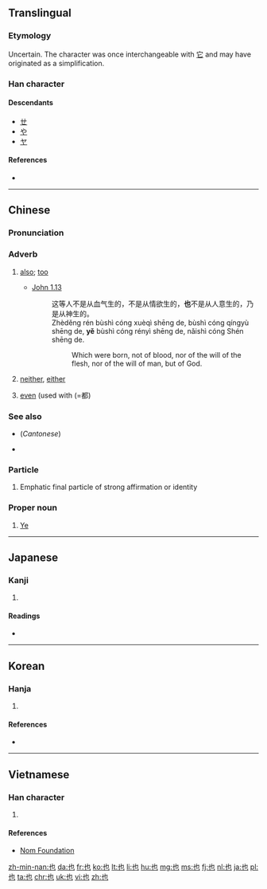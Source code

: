 {{also|せ}}
==Translingual==
{{stroke order|type=animate}}

===Etymology===
Uncertain. The character was once interchangeable with [[它]] and may have originated as a simplification.

===Han character===
{{Han char|rn=5|rad=乙|as=02|sn=3|four=4471<sub>2</sub>|canj=[[心]][[木]] (PD)}}

====Descendants====
* [[ㄝ]]
* [[や]]
* [[ヤ]]

====References====
* {{Han ref|kx=0084.040|dkj=00171|dj=0170.040|hdz=10050.050|uh=4E5F|ud=20063|bh=A45D|bd=42077}}

----

==Chinese==
{{zh-hanzi-box|[[也]]}}

===Pronunciation===
{{zh-pron
|m=yě
|c=jaa5
|h=psf=ya
|mn=iā
|ma=zh-yě.ogg
|mc=y
|oc=y
|cat=adv
}}

===Adverb===
{{zh-adv}}

# {{cx|Beginning Mandarin|lang=zh|sort=ye3}} [[also]]; [[too]]
#* [http://wordproject.org/multi/bi_en_cn_py.htm John 1.13]
#*: 这等人不是从血气生的，不是从情欲生的，'''也'''不是从人意生的，乃是从神生的。
#*: Zhèděng rén bùshì cóng xuèqì shēng de, bùshì cóng qíngyù shēng de, '''yě''' bùshì cóng rényì shēng de, nǎishì cóng Shén shēng de.
#*:: Which were born, not of blood, nor of the will of the flesh, nor of the will of man, but of God.
#: {{zh-usex|我 也 去 了。|I also went.|inline=y}}
#:{{zh-usex|我 也 是 中國人。|I too am Chinese/I am also Chinese.|link=yes}}
# {{cx|in negative sentences|Beginning Mandarin|lang=zh|sort=ye3}} [[neither]], [[either]]
#:{{zh-usex|你 如果 不 去，我 也 不 去。|If you don't go, I won't '''either'''.}} 
#:{{zh-usex|我 也 沒有 看見 過 它。|I haven't seen it '''either'''.|link=yes}}
# [[even]] (used with {{zh-l|連|连}} (=都)
#:{{zh-usex|他 連 畜牲 也 不如​​，連 自己 的 父母 也 不 養活。|He is no better than an animal, because he doesn't even support his own parents.|link=yes}}

===See also===
* {{sense|too, also}} {{zh-l|都}} (''Cantonese'')
* {{sense|even}} {{zh-l|都}}

===Particle===
{{zh-particle}}

# {{context|classical|lang=zh|sort=ye3}} Emphatic final particle of strong affirmation or identity
#: {{zh-usex|生 而 知 之 者 ，上 也|Those who are born with the possession of knowledge are the highest class of men.|link=yes}}
#:{{zh-usex|其 西 有 大 山，天下 至 高 者 也。|Laden with surrounding mountains, it is clearly the most supreme under heaven. (classical Chinese)|link=yes}}

===Proper noun===
{{zh-proper noun}}

# {{surname|lang=zh}} [[Ye]]

----

==Japanese==

===Kanji===
{{ja-kanji|grade=|rs=乙02}}

# {{defn|lang=ja|sort=乙02}}

====Readings====
* {{ja-readings|on=[[や]] (ya)|kun=[[なり]] (nari), [[また]] (mata)}}

----

==Korean==

===Hanja===
{{ko-hanja|hangeul=야|rv=ya|mr=ya|eumhun=[[이끼]], [[어조사]]|ehrv=ikki, eojosa|ehmr=ikki, ǒjosa|ehy=}}

# {{defn|lang=ko|sort=乙02}}

====References====
* {{Hanja ref|nav=10439}}

----

==Vietnamese==

===Han character===
{{vi-hantu|[[dã]], [[dạ]], [[giã]]|rs=乙02}}

# {{defn|lang=vi|sort=乙02}}

====References====
*[http://nomfoundation.org/common/nom_details.php?codepoint=4e5f Nom Foundation]

[[zh-min-nan:也]]
[[da:也]]
[[fr:也]]
[[ko:也]]
[[lt:也]]
[[li:也]]
[[hu:也]]
[[mg:也]]
[[ms:也]]
[[fj:也]]
[[nl:也]]
[[ja:也]]
[[pl:也]]
[[ta:也]]
[[chr:也]]
[[uk:也]]
[[vi:也]]
[[zh:也]]